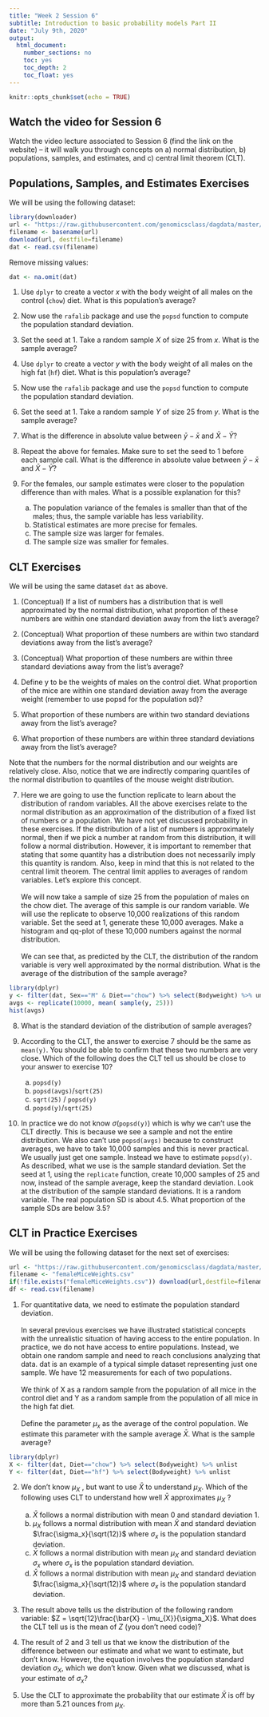 ```yaml
---
title: "Week 2 Session 6"
subtitle: Introduction to basic probability models Part II
date: "July 9th, 2020"
output:
  html_document:
    number_sections: no
    toc: yes
    toc_depth: 2
    toc_float: yes
---
```


```r
knitr::opts_chunk$set(echo = TRUE)
```

## Watch the video for Session 6

Watch the video lecture associated to Session 6 (find the link on the website) – it will walk you through concepts on a) normal distribution, b) populations, samples, and estimates, and c) central limit theorem (CLT).

## Populations, Samples, and Estimates Exercises

We will be using the following dataset:

```r
library(downloader) 
url <- "https://raw.githubusercontent.com/genomicsclass/dagdata/master/inst/extdata/mice_pheno.csv"
filename <- basename(url)
download(url, destfile=filename)
dat <- read.csv(filename) 
```

Remove missing values:

```r
dat <- na.omit(dat)
```

1. Use `dplyr` to create a vector $x$ with the body weight of all males on the control (`chow`) diet. What is this population’s average?

2. Now use the `rafalib` package and use the `popsd` function to compute the population standard deviation.

3. Set the seed at 1. Take a random sample $X$ of size 25 from $x$. What is the sample average?

4. Use `dplyr` to create a vector $y$ with the body weight of all males on the high fat (`hf`) diet. What is this population’s average?

5. Now use the `rafalib` package and use the `popsd` function to compute the population standard deviation.

6. Set the seed at 1. Take a random sample $Y$ of size 25 from $y$. What is the sample average?

7. What is the difference in absolute value between $\bar{y} - \bar{x}$ and $\bar{X}-\bar{Y}$?

8. Repeat the above for females. Make sure to set the seed to 1 before each sample call. What is the difference in absolute value between $\bar{y} - \bar{x}$ and $\bar{X}-\bar{Y}$?

9. For the females, our sample estimates were closer to the population difference than with males. What is a possible explanation for this?
    a. The population variance of the females is smaller than that of the males; thus, the sample variable has less variability.
    b. Statistical estimates are more precise for females.
    c. The sample size was larger for females.
    d. The sample size was smaller for females.

## CLT Exercises

We will be using the same dataset `dat` as above.

1. (Conceptual) If a list of numbers has a distribution that is well approximated by the normal distribution, what proportion of these numbers are within one standard deviation away from the list’s average?

2. (Conceptual) What proportion of these numbers are within two standard deviations away from the list’s average?

3. (Conceptual) What proportion of these numbers are within three standard deviations away from the list’s average?

4. Define y to be the weights of males on the control diet. What proportion of the mice are within one standard deviation away from the average weight (remember to use popsd for the population sd)?

5. What proportion of these numbers are within two standard deviations away from the list’s average?

6. What proportion of these numbers are within three standard deviations away from the list’s average?

Note that the numbers for the normal distribution and our weights are relatively close. Also, notice that we are indirectly comparing quantiles of the normal distribution to quantiles of the mouse weight distribution.

7. Here we are going to use the function replicate to learn about the distribution of random variables. All the above exercises relate to the normal distribution as an approximation of the distribution of a fixed list of numbers or a population. We have not yet discussed probability in these exercises. If the distribution of a list of numbers is approximately normal, then if we pick a number at random from this distribution, it will follow a normal distribution. However, it is important to remember that stating that some quantity has a distribution does not necessarily imply this quantity is random. Also, keep in mind that this is not related to the central limit theorem. The central limit applies to averages of random variables. Let’s explore this concept.
<br><br>
We will now take a sample of size 25 from the population of males on the chow diet. The average of this sample is our random variable. We will use the replicate to observe 10,000 realizations of this random variable. Set the seed at 1, generate these 10,000 averages. Make a histogram and qq-plot of these 10,000 numbers against the normal distribution.
<br><br>
We can see that, as predicted by the CLT, the distribution of the random variable is very well approximated by the normal distribution. What is the average of the distribution of the sample average?

```r
library(dplyr)
y <- filter(dat, Sex=="M" & Diet=="chow") %>% select(Bodyweight) %>% unlist
avgs <- replicate(10000, mean( sample(y, 25)))
hist(avgs)
```

8. What is the standard deviation of the distribution of sample averages?

9. According to the CLT, the answer to exercise 7 should be the same as `mean(y)`. You should be able to confirm that these two numbers are very close. Which of the following does the CLT tell us should be close to your answer to exercise 10?
    a. `popsd(y)`
    b. `popsd(avgs)`/`sqrt(25)`
    c. `sqrt(25)` / `popsd(y)`
    d. `popsd(y)`/`sqrt(25)`

10. In practice we do not know $\sigma$(`popsd(y)`) which is why we can’t use the CLT directly. This is because we see a sample and not the entire distribution. We also can’t use `popsd(avgs)` because to construct averages, we have to take 10,000 samples and this is never practical. We usually just get one sample. Instead we have to estimate `popsd(y)`. As described, what we use is the sample standard deviation. Set the seed at 1, using the `replicate` function, create 10,000 samples of 25 and now, instead of the sample average, keep the standard deviation. Look at the distribution of the sample standard deviations. It is a random variable. The real population SD is about 4.5. What proportion of the sample SDs are below 3.5?


## CLT in Practice Exercises

We will be using the following dataset for the next set of exercises:

```r
url <- "https://raw.githubusercontent.com/genomicsclass/dagdata/master/inst/extdata/femaleMiceWeights.csv"
filename <- "femaleMiceWeights.csv"
if(!file.exists("femaleMiceWeights.csv")) download(url,destfile=filename)
df <- read.csv(filename) 
```

1. For quantitative data,  we need to estimate the population standard deviation.
<br><br>
In several previous exercises we have illustrated statistical concepts with the unrealistic situation of having access to the entire population. In practice, we do not have access to entire populations. Instead, we obtain one random sample and need to reach conclusions analyzing that data. dat is an example of a typical simple dataset representing just one sample. We have 12 measurements for each of two populations. 
<br><br>
We think of X as a random sample from the population of all mice in the control diet and Y as a random sample from the population of all mice in the high fat diet.
<br><br>
Define the parameter $\mu_x$ as the average of the control population. We estimate this parameter with the sample average $\bar{X}$. What is the sample average?

```r
library(dplyr)
X <- filter(dat, Diet=="chow") %>% select(Bodyweight) %>% unlist
Y <- filter(dat, Diet=="hf") %>% select(Bodyweight) %>% unlist
```
  

2. We don’t know $\mu_X$ , but want to use $\bar{X}$ to understand $\mu_X$. Which of the following uses CLT to understand how well $\bar{X}$ approximates $\mu_X$ ?
    a. $\bar{X}$ follows a normal distribution with mean 0 and standard deviation 1.
    b. $\mu_X$ follows a normal distribution with mean $\bar{X}$ and standard deviation $\frac{\sigma_x}{\sqrt(12)}$ where $\sigma_x$ is the population standard deviation.
    c. $\bar{X}$ follows a normal distribution with mean $\mu_X$ and standard deviation $\sigma_x$ where $\sigma_x$ is the population standard deviation.
    d. $\bar{X}$ follows a normal distribution with mean $\mu_X$ and standard deviation $\frac{\sigma_x}{\sqrt(12)}$ where $\sigma_x$ is the population standard deviation.


3. The result above tells us the distribution of the following random variable: $Z = \sqrt{12}\frac{\bar{X} - \mu_{X}}{\sigma_X}$. What does the CLT tell us is the mean of $Z$ (you don’t need code)?

4. The result of 2 and 3 tell us that we know the distribution of the difference between our estimate and what we want to estimate, but don’t know. However, the equation involves the population standard deviation $\sigma_X$, which we don’t know. Given what we discussed, what is your estimate of $\sigma_x$?

5. Use the CLT to approximate the probability that our estimate $\bar{X}$ is off by more than 5.21 ounces from $\mu_X$.

